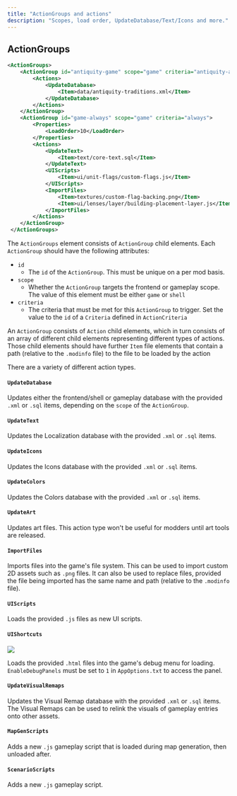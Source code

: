 ```yaml
---
title: "ActionGroups and actions"
description: "Scopes, load order, UpdateDatabase/Text/Icons and more."
---
```


## ActionGroups

``` xml lines icon="file-xml" id="official-guides-modinfo-files-actions__e3b1fbd4" tag="xml"
<ActionGroups>
    <ActionGroup id="antiquity-game" scope="game" criteria="antiquity-age">
        <Actions>
            <UpdateDatabase>
                <Item>data/antiquity-traditions.xml</Item>
            </UpdateDatabase>
        </Actions>
    </ActionGroup>
    <ActionGroup id="game-always" scope="game" criteria="always">
        <Properties>
            <LoadOrder>10</LoadOrder>
        </Properties>
        <Actions>
            <UpdateText>
                <Item>text/core-text.sql</Item>
            </UpdateText>
            <UIScripts>
                <Item>ui/unit-flags/custom-flags.js</Item>
            </UIScripts>
            <ImportFiles>
                <Item>textures/custom-flag-backing.png</Item>
                <Item>ui/lenses/layer/building-placement-layer.js</Item>
            </ImportFiles>
        </Actions>
    </ActionGroup>
 </ActionGroups>
```

The `ActionGroups` element consists of `ActionGroup` child elements. Each `ActionGroup` should have the following attributes:
* `id`
    * The `id` of the `ActionGroup`. This must be unique on a per mod basis.
* `scope`
    * Whether the `ActionGroup` targets the frontend or gameplay scope. The value of this element must be either `game` or `shell`
* `criteria`
    * The criteria that must be met for this `ActionGroup` to trigger. Set the value to the `id` of a `Criteria` defined in `ActionCriteria`

An `ActionGroup` consists of `Action` child elements, which in turn consists of an array of different child elements representing different types of actions. Those child elements should have further `Item` file elements that contain a path (relative to the `.modinfo` file) to the file to be loaded by the action

There are a variety of different action types.
#### `UpdateDatabase`
Updates either the frontend/shell or gameplay database with the provided `.xml` or `.sql` items, depending on the `scope` of the `ActionGroup`.
#### `UpdateText`
Updates the Localization database with the provided `.xml` or `.sql` items. 
#### `UpdateIcons`
Updates the Icons database with the provided `.xml` or `.sql` items. 
#### `UpdateColors`
Updates the Colors database with the provided `.xml` or `.sql` items. 
#### `UpdateArt`
Updates art files. This action type won't be useful for modders until art tools are released.
#### `ImportFiles`
Imports files into the game's file system. This can be used to import custom 2D assets such as `.png` files. It can also be used to replace files, provided the file being imported has the same name and path (relative to the `.modinfo` file).
#### `UIScripts`
Loads the provided `.js` files as new UI scripts.
#### `UIShortcuts`

![](/civ7-official/modding/guides/images/DebugPanel.png)

Loads the provided `.html` files into the game's debug menu for loading. `EnableDebugPanels` must be set to `1` in `AppOptions.txt` to access the panel.
#### `UpdateVisualRemaps`
Updates the Visual Remap database with the provided `.xml` or `.sql` items. The Visual Remaps can be used to relink the visuals of gameplay entries onto other assets.
#### `MapGenScripts`
Adds a new `.js` gameplay script that is loaded during map generation, then unloaded after.
#### `ScenarioScripts`
Adds a new `.js` gameplay script.


